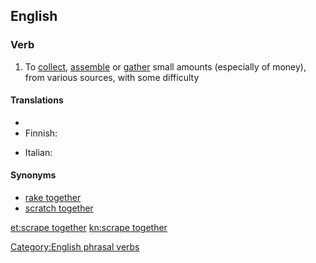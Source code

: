 ==English==

===Verb===
{{en-verb|inf=to [[scrape]] [[together]]|scrapes together|scraping together|scraped together}}

# {{idiomatic}} To [[collect]], [[assemble]] or [[gather]] small amounts (especially of money), from various sources, with some difficulty

====Translations====
{{trans-top|collect small amounts}}
* {{trreq|zho}}
* Finnish: {{t|fi|raapia kasaan}}
{{trans-mid}}
* Italian: {{t-|it|racimolare}}
{{trans-bottom}}

====Synonyms====
* [[rake together]]
* [[scratch together]]

[[Category:English phrasal verbs]]

[[et:scrape together]]
[[kn:scrape together]]